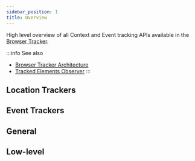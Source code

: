 ```yaml
---
sidebar_position: 1
title: Overview
---
```



High level overview of all Context and Event tracking APIs available in the [Browser Tracker](/tracking/core-concepts/tracker-architecture#browser-tracker).

:::info See also
- [Browser Tracker Architecture](/tracking/core-concepts/tracker-architecture#browser-tracker)
- [Tracked Elements Observer](/tracking/core-concepts/tracker-architecture.md#tracked-elements-observer)
:::

## Location Trackers
<LocationTrackersOverview />

## Event Trackers
<EventTrackersOverview />

## General
<GeneralOverview />

## Low-level
<LowLevelOverview />
